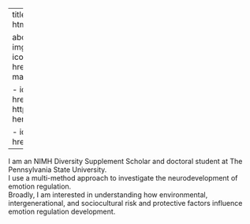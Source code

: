 
---
title: "Lucia Herrero"
format: html
editor: visual

about: 
  template: jolla
  image: img/headshot.jpg
  links: 
    - icon: envelope
      text: Email
      href: mailto:luciaherrero@psu.edu
      
    - icon: github
      text: Github
      href: https://github.com/lucia-herrero
      
    - icon: flower2
      text: OSF
      href: https://osf.io/8wx7e
---


I am an NIMH Diversity Supplement Scholar and doctoral student at The Pennsylvania State University. \
I use a multi-method approach to investigate the neurodevelopment of emotion regulation. \
Broadly, I am interested in understanding how environmental, intergenerational, and sociocultural risk and protective factors influence emotion regulation development.  



